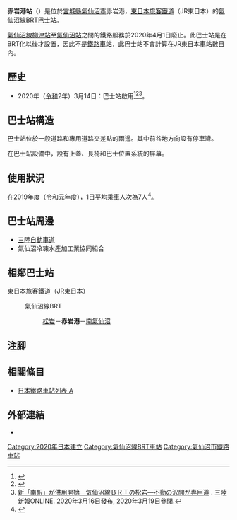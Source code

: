 {{NoteTA|G1=Transport
|T=zh-hans:赤岩港站;zh-hk:赤岩港站;zh-tw:赤岩港車站;
|1=zh-hans:赤岩港站;zh-hk:赤岩港站;zh-tw:赤岩港車站;
}}
{{Infobox station
|公司色 = green
|站名 = 赤岩港
|圖片 = Akaiwaminato Station.jpg
|圖片說明 = 柳津方向月台（2020年3月）
|日文原名 = 赤岩港
|平假名 = あかいわみなと
|羅馬拼音 = Akaiwaminato
|副站名 = 
|電報略號 = 
|所在地 = {{JPN}}[[宮城縣|宮城縣]][[氣仙沼市|氣仙沼市]]赤岩港
|座標 = {{coord|38|53|4.1|N|141|34|57.3|E|type:railwaystation_region:JP-24|display=inline,title}}
|車站構造 = [[地面車站|地面車站]]
|月台配置 =
|啟用年月日 = 2020年（[[令和|令和]]2年）3月14日
|廢站年月日 = 
|乘客人數 = 7
|上下車人次 = 
|統計年度 = 2019
|轉車 = 
|全寬備註 = [[無人車站|無人車站]]
|adjacent = {{Adjacent stations|system=東日本旅客鐵道|line=氣仙沼線BRT|left=松岩|right=南氣仙沼|note-left=1.3km|note-mid=距離[[前谷地站|前谷地]]66.9km|note-right=1.4km}}
}}
'''赤岩港站'''（{{jpn|j=赤岩港駅|hg=あかいわみなとえき|rm=Akaiwaminato eki|f=y}}）是位於[[宮城縣|宮城縣]][[氣仙沼市|氣仙沼市]]赤岩港，[[東日本旅客鐵道|東日本旅客鐵道]]（JR東日本）的[[氣仙沼線|氣仙沼線]][[BRT|BRT]][[巴士站|巴士站]]。

[[氣仙沼線|氣仙沼線]][[柳津站_(宮城縣)|柳津站]]至[[氣仙沼站|氣仙沼站]]之間的鐵路服務於2020年4月1日廢止。此巴士站是在BRT化以後才設置，因此不是[[鐵路車站|鐵路車站]]，此巴士站不會計算在JR東日本車站數目內。

== 歷史 ==
* 2020年（[[令和|令和]]2年）3月14日：巴士站啟用<ref>{{Cite press release|url=https://www.jr-morioka.com/cgi-bin/pdf/press/pdf_1579670434_1.pdf|title=気仙沼線BRT・大船渡線BRTダイヤ改正について|format=PDF|publisher=東日本旅客鐵道盛岡分社、東日本旅客鐵道仙台分社|date=2020-01-22|accessdate=2020-01-23|archiveurl=https://web.archive.org/web/20200123093301/https://www.jr-morioka.com/cgi-bin/pdf/press/pdf_1579670434_1.pdf|archivedate=2020-01-23|language=ja|dead-url=no}}</ref><ref>{{Citenews|title=気仙沼線BRT「赤岩港駅」 20年春に新設|url=https://www.kahoku.co.jp/tohokunews/201910/20191010_13020.html|newspaper=河北新報 ONLINE NEWS|date=2019-10-10|accessdate=2019-11-07|language=ja|archive-date=2019-11-07|archive-url=https://web.archive.org/web/20191107132300/https://www.kahoku.co.jp/tohokunews/201910/20191010_13020.html|dead-url=no}}</ref><ref name="三陸新報20200316">[http://sanrikushimpo.co.jp/2020/03/16/2486/ 新「南駅」が供用開始　気仙沼線ＢＲＴの松岩―不動の沢間が専用道] {{Wayback|url=http://sanrikushimpo.co.jp/2020/03/16/2486/ |date=20200317165420 }}{{ja icon}}. 三陸新報ONLINE. 2020年3月16日發布, 2020年3月19日參閲.</ref>。

== 巴士站構造 ==
巴士站位於一般道路和專用道路交差點的兩邊。其中前谷地方向設有停車灣。

在巴士站設備中，設有上蓋、長椅和巴士位置系統的屏幕。

== 使用狀況 ==
在2019年度（令和元年度），1日平均乘車人次為7人<ref>{{Cite web|url=https://www.jreast.co.jp/passenger/2019_brt.html|title=BRT駅別乗車人員（2019年度）|publisher=東日本旅客鉄道|accessdate=2020-07-19|language=ja|archive-date=2021-01-10|archive-url=https://web.archive.org/web/20210110082656/https://www.jreast.co.jp/passenger/2019_brt.html|dead-url=no}}</ref>。

== 巴士站周邊 ==
* [[三陸自動車道|三陸自動車道]]{{Translink|ja|気仙沼港インターチェンジ|氣仙沼港交匯處}}
* 氣仙沼冷凍水產加工業協同組合

== 相鄰巴士站 ==
; 東日本旅客鐵道（JR東日本）
: {{Color|#3b459b|■}}氣仙沼線BRT
:: [[松岩站|松岩]]－'''赤岩港'''－[[南氣仙沼站|南氣仙沼]]
== 注腳 ==
{{Reflist}}
== 相關條目 ==
{{commonscat|Akaiwaminato Station}}
* [[日本鐵路車站列表_A|日本鐵路車站列表 A]]
== 外部連結 ==
* {{外部連結/JR東日本車站|filename=1751|name=赤岩港}}{{ja icon}}
{{氣仙沼線}}
{{DEFAULTSORT:Akaiwaminato}}
[[Category:2020年日本建立|Category:2020年日本建立]]
[[Category:氣仙沼線BRT車站|Category:氣仙沼線BRT車站]]
[[Category:氣仙沼市鐵路車站|Category:氣仙沼市鐵路車站]]